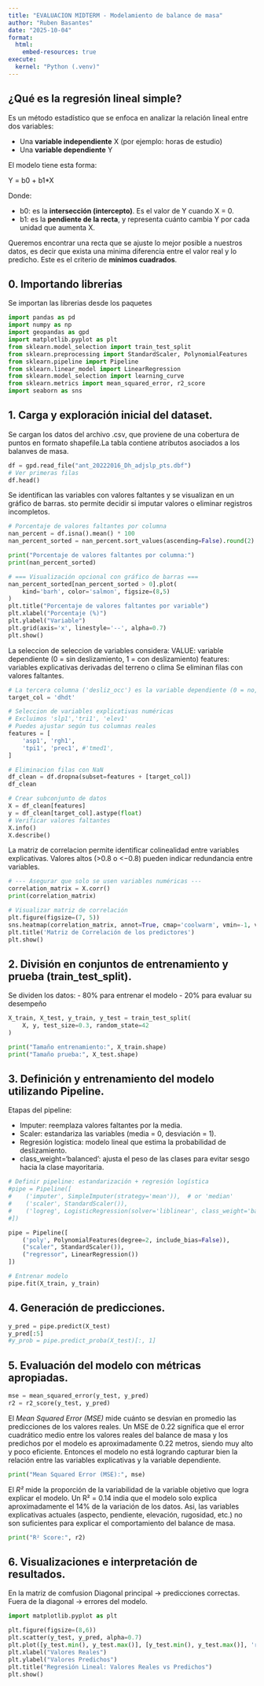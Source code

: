 ```yaml
---
title: "EVALUACION MIDTERM - Modelamiento de balance de masa"
author: "Ruben Basantes" 
date: "2025-10-04"
format:
  html:
    embed-resources: true
execute:
  kernel: "Python (.venv)"
---
```


## ¿Qué es la regresión lineal simple?

Es un método estadístico que se enfoca en analizar la relación lineal entre dos variables:

- Una **variable independiente** X (por ejemplo: horas de estudio)
- Una **variable dependiente** Y 

El modelo tiene esta forma:

Y = b0 + b1*X

Donde:

- b0: es la **intersección (intercepto)**. Es el valor de Y cuando X = 0.  
- b1: es la **pendiente de la recta**, y representa cuánto cambia Y por cada unidad que aumenta X.

Queremos encontrar una recta que se ajuste lo mejor posible a nuestros datos, es decir que 
exista una minima diferencia entre el valor real y lo predicho. Este es el criterio de **mínimos cuadrados**.

## 0. Importando librerias
Se importan las librerias desde los paquetes
```python
import pandas as pd
import numpy as np
import geopandas as gpd
import matplotlib.pyplot as plt
from sklearn.model_selection import train_test_split
from sklearn.preprocessing import StandardScaler, PolynomialFeatures
from sklearn.pipeline import Pipeline
from sklearn.linear_model import LinearRegression
from sklearn.model_selection import learning_curve
from sklearn.metrics import mean_squared_error, r2_score
import seaborn as sns
```

## 1. Carga y exploración inicial del dataset.
Se cargan los datos del archivo .csv, que proviene de una cobertura de puntos en formato shapefile.La tabla contiene atributos asociados a los balanves de masa.
```python
df = gpd.read_file("ant_20222016_Dh_adjslp_pts.dbf")
# Ver primeras filas
df.head()
```

Se identifican las variables con valores faltantes y se visualizan en un gráfico de barras.
sto permite decidir si imputar valores o eliminar registros incompletos.
```python
# Porcentaje de valores faltantes por columna
nan_percent = df.isna().mean() * 100
nan_percent_sorted = nan_percent.sort_values(ascending=False).round(2)

print("Porcentaje de valores faltantes por columna:")
print(nan_percent_sorted)

# === Visualización opcional con gráfico de barras ===
nan_percent_sorted[nan_percent_sorted > 0].plot(
    kind='barh', color='salmon', figsize=(8,5)
)
plt.title("Porcentaje de valores faltantes por variable")
plt.xlabel("Porcentaje (%)")
plt.ylabel("Variable")
plt.grid(axis='x', linestyle='--', alpha=0.7)
plt.show()
```

La seleccion de seleccion de variables considera:
VALUE: variable dependiente (0 = sin deslizamiento, 1 = con deslizamiento)
features: variables explicativas derivadas del terreno o clima
Se eliminan filas con valores faltantes.
```python
# La tercera columna ('desliz_occ') es la variable dependiente (0 = no, 1 = sí)
target_col = 'dhdt'

# Seleccion de variables explicativas numéricas
# Excluimos 'slp1','tri1', 'elev1'
# Puedes ajustar según tus columnas reales
features = [
    'asp1', 'rgh1',  
    'tpi1', 'prec1', #'tmed1',
]

# Eliminacion filas con NaN
df_clean = df.dropna(subset=features + [target_col])
df_clean
```

```python
# Crear subconjunto de datos
X = df_clean[features]
y = df_clean[target_col].astype(float)
# Verificar valores faltantes
X.info()
X.describe()
```

La matriz de correlacion permite identificar colinealidad entre variables explicativas.
Valores altos (>0.8 o <−0.8) pueden indicar redundancia entre variables.
```python
# --- Asegurar que solo se usen variables numéricas ---
correlation_matrix = X.corr()
print(correlation_matrix)

# Visualizar matriz de correlación
plt.figure(figsize=(7, 5))
sns.heatmap(correlation_matrix, annot=True, cmap='coolwarm', vmin=-1, vmax=1)
plt.title('Matriz de Correlación de los predictores')
plt.show()
```

## 2. División en conjuntos de entrenamiento y prueba (train_test_split).
Se dividen los datos:
 - 80% para entrenar el modelo
 - 20% para evaluar su desempeño
```python
X_train, X_test, y_train, y_test = train_test_split(
    X, y, test_size=0.3, random_state=42
)

print("Tamaño entrenamiento:", X_train.shape)
print("Tamaño prueba:", X_test.shape)
```

## 3. Definición y entrenamiento del modelo utilizando Pipeline.
Etapas del pipeline:

 - Imputer: reemplaza valores faltantes por la media.
 - Scaler: estandariza las variables (media = 0, desviación = 1).
 - Regresión logística: modelo lineal que estima la probabilidad de deslizamiento.
 - class_weight='balanced': ajusta el peso de las clases para evitar sesgo hacia la clase mayoritaria.
```python
# Definir pipeline: estandarización + regresión logística
#pipe = Pipeline([
#    ('imputer', SimpleImputer(strategy='mean')),  # or 'median'
#    ('scaler', StandardScaler()),
#    ('logreg', LogisticRegression(solver='liblinear', class_weight='balanced',max_iter=1000))
#])

pipe = Pipeline([
    ('poly', PolynomialFeatures(degree=2, include_bias=False)),
    ("scaler", StandardScaler()),
    ("regressor", LinearRegression())
])

# Entrenar modelo
pipe.fit(X_train, y_train)
```

## 4. Generación de predicciones.
```python
y_pred = pipe.predict(X_test)
y_pred[:5]
#y_prob = pipe.predict_proba(X_test)[:, 1]
```

## 5. Evaluación del modelo con métricas apropiadas.
```python
mse = mean_squared_error(y_test, y_pred)
r2 = r2_score(y_test, y_pred)
```

El *Mean Squared Error (MSE)* mide cuánto se desvían en promedio las predicciones de los valores reales. Un MSE de 0.22 significa que el error cuadrático medio entre los valores reales del balance de masa y los predichos por el modelo es aproximadamente 0.22 metros, siendo muy alto y poco eficiente. Entonces el modelo no está logrando capturar bien la relación entre las variables explicativas y la variable dependiente. 
```python
print("Mean Squared Error (MSE):", mse)
```

El *R²* mide la proporción de la variabilidad de la variable objetivo que logra explicar el modelo. Un R² = 0.14 india que el modelo solo explica aproximadamente el 14% de la variación de los datos. Asi, las variables explicativas actuales (aspecto, pendiente, elevación, rugosidad, etc.) no son suficientes para explicar el comportamiento del balance de masa.
```python
print("R² Score:", r2)
```

## 6. Visualizaciones e interpretación de resultados.
En la matriz de comfusion
Diagonal principal → predicciones correctas.
Fuera de la diagonal → errores del modelo.
```python
import matplotlib.pyplot as plt

plt.figure(figsize=(8,6))
plt.scatter(y_test, y_pred, alpha=0.7)
plt.plot([y_test.min(), y_test.max()], [y_test.min(), y_test.max()], 'r--', lw=2)
plt.xlabel("Valores Reales")
plt.ylabel("Valores Predichos")
plt.title("Regresión Lineal: Valores Reales vs Predichos")
plt.show()
```

